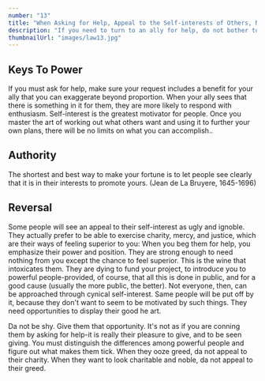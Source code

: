 ```yaml
---
number: "13"
title: "When Asking for Help, Appeal to the Self-interests of Others, Never to Their Mercy or Gratitude"
description: "If you need to turn to an ally for help, do not bother to remind him of your past assistance and good deeds. He will find a way to ignore you. Instead, uncover something in your request, or in your alliance with him, that will benefit him, and emphasize it out of all proportion. He will res pond enthusiastically when he sees something to be gained for himself."
thumbnailUrl: "images/law13.jpg"
---
```


## Keys To Power

If you must ask for help, make sure your request includes a benefit for your ally that you can exaggerate beyond proportion. When your ally sees that there is something in it for them, they are more likely to respond with enthusiasm. Self-interest is the greatest motivator for people. Once you master the art of working out what others want and using it to further your own plans, there will be no limits on what you can accomplish..

## Authority

The shortest and best way to make your fortune is to let people see clearly that it is in their interests to promote yours. (Jean de La Bruyere, 1645-1696)

## Reversal

Some people will see an appeal to their self-interest as ugly and ignoble. They actually prefer to be able to exercise charity, mercy, and justice, which are their ways of feeling superior to you: When you beg them for help, you emphasize their power and position. They are strong enough to need nothing from you except the chance to feel superior. This is the wine that intoxicates them. They are dying to fund your project, to introduce you to powerful people-provided, of course, that all this is done in public, and for a good cause (usually the more public, the better). Not everyone, then, can be approached through cynical self-interest. Same people will be put off by it, because they don't want to seem to be motivated by such things. They need opportunities to display their good he art.

Da not be shy. Give them that opportunity. It's not as if you are conning them by asking for help-it is really their pleasure to give, and to be seen giving. You must distinguish the differences among powerful people and figure out what makes them tick. When they ooze greed, da not appeal to their charity. When they want to look charitable and noble, da not appeal to their greed.